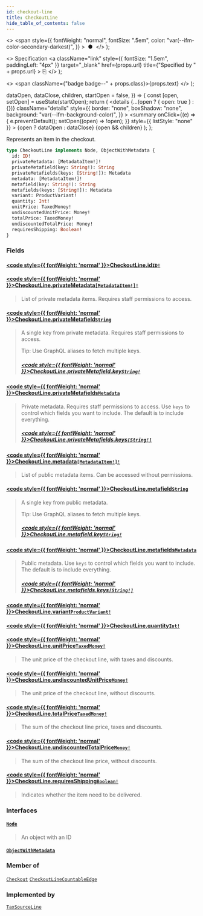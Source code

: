 ```yaml
---
id: checkout-line
title: CheckoutLine
hide_table_of_contents: false
---
```


  <>
    <span
      style={{
        fontWeight: "normal",
        fontSize: ".5em",
        color: "var(--ifm-color-secondary-darkest)",
      }}
    >
      &nbsp;●&nbsp;
    </span>
  </>
);

  <>
    Specification
    <a
      className="link"
      style={{ fontSize: "1.5em", paddingLeft: "4px" }}
      target="\_blank"
      href={props.url}
      title={"Specified by " + props.url}
    >
      ⎘
    </a>
  </>
);

  <>
    <span className={"badge badge--" + props.class}>{props.text}</span>
  </>
);


  dataOpen,
  dataClose,
  children,
  startOpen = false,
}) => {
  const [open, setOpen] = useState(startOpen);
  return (
    <details
      {...(open ? { open: true } : {})}
      className="details"
      style={{
        border: "none",
        boxShadow: "none",
        background: "var(--ifm-background-color)",
      }}
    >
      <summary
        onClick={(e) => {
          e.preventDefault();
          setOpen((open) => !open);
        }}
        style={{ listStyle: "none" }}
      >
        {open ? dataOpen : dataClose}
      </summary>
      {open && children}
    </details>
  );
};

Represents an item in the checkout.

```graphql
type CheckoutLine implements Node, ObjectWithMetadata {
  id: ID!
  privateMetadata: [MetadataItem!]!
  privateMetafield(key: String!): String
  privateMetafields(keys: [String!]): Metadata
  metadata: [MetadataItem!]!
  metafield(key: String!): String
  metafields(keys: [String!]): Metadata
  variant: ProductVariant!
  quantity: Int!
  unitPrice: TaxedMoney!
  undiscountedUnitPrice: Money!
  totalPrice: TaxedMoney!
  undiscountedTotalPrice: Money!
  requiresShipping: Boolean!
}
```

### Fields

#### [<code style={{ fontWeight: 'normal' }}>CheckoutLine.<b>id</b></code>](#)<Bullet />[`ID!`](../../../api-reference/miscellaneous/scalars/id) <Badge class="secondary" text="non-null"/> <Badge class="secondary" text="scalar"/>

>

#### [<code style={{ fontWeight: 'normal' }}>CheckoutLine.<b>privateMetadata</b></code>](#)<Bullet />[`[MetadataItem!]!`](../../../api-reference/miscellaneous/objects/metadata-item) <Badge class="secondary" text="non-null"/> <Badge class="secondary" text="object"/>

> List of private metadata items. Requires staff permissions to access.
>
> <Badge text="Added in Saleor 3.5" class="secondary margin-bottom--sm" />
>
> <FeaturePreview />

#### [<code style={{ fontWeight: 'normal' }}>CheckoutLine.<b>privateMetafield</b></code>](#)<Bullet />[`String`](../../../api-reference/miscellaneous/scalars/string) <Badge class="secondary" text="scalar"/>

> A single key from private metadata. Requires staff permissions to access.
>
> Tip: Use GraphQL aliases to fetch multiple keys.
>
> <Badge text="Added in Saleor 3.5" class="secondary margin-bottom--sm" />
>
> <FeaturePreview />
>
> ##### [<code style={{ fontWeight: 'normal' }}>CheckoutLine.privateMetafield.<b>key</b></code>](#)<Bullet />[`String!`](../../../api-reference/miscellaneous/scalars/string) <Badge class="secondary" text="non-null"/> <Badge class="secondary" text="scalar"/>

#### [<code style={{ fontWeight: 'normal' }}>CheckoutLine.<b>privateMetafields</b></code>](#)<Bullet />[`Metadata`](../../../api-reference/miscellaneous/scalars/metadata) <Badge class="secondary" text="scalar"/>

> Private metadata. Requires staff permissions to access. Use `keys` to control which fields you want to include. The default is to include everything.
>
> <Badge text="Added in Saleor 3.5" class="secondary margin-bottom--sm" />
>
> <FeaturePreview />
>
> ##### [<code style={{ fontWeight: 'normal' }}>CheckoutLine.privateMetafields.<b>keys</b></code>](#)<Bullet />[`[String!]`](../../../api-reference/miscellaneous/scalars/string) <Badge class="secondary" text="list"/> <Badge class="secondary" text="scalar"/>

#### [<code style={{ fontWeight: 'normal' }}>CheckoutLine.<b>metadata</b></code>](#)<Bullet />[`[MetadataItem!]!`](../../../api-reference/miscellaneous/objects/metadata-item) <Badge class="secondary" text="non-null"/> <Badge class="secondary" text="object"/>

> List of public metadata items. Can be accessed without permissions.
>
> <Badge text="Added in Saleor 3.5" class="secondary margin-bottom--sm" />
>
> <FeaturePreview />

#### [<code style={{ fontWeight: 'normal' }}>CheckoutLine.<b>metafield</b></code>](#)<Bullet />[`String`](../../../api-reference/miscellaneous/scalars/string) <Badge class="secondary" text="scalar"/>

> A single key from public metadata.
>
> Tip: Use GraphQL aliases to fetch multiple keys.
>
> <Badge text="Added in Saleor 3.5" class="secondary margin-bottom--sm" />
>
> <FeaturePreview />
>
> ##### [<code style={{ fontWeight: 'normal' }}>CheckoutLine.metafield.<b>key</b></code>](#)<Bullet />[`String!`](../../../api-reference/miscellaneous/scalars/string) <Badge class="secondary" text="non-null"/> <Badge class="secondary" text="scalar"/>

#### [<code style={{ fontWeight: 'normal' }}>CheckoutLine.<b>metafields</b></code>](#)<Bullet />[`Metadata`](../../../api-reference/miscellaneous/scalars/metadata) <Badge class="secondary" text="scalar"/>

> Public metadata. Use `keys` to control which fields you want to include. The default is to include everything.
>
> <Badge text="Added in Saleor 3.5" class="secondary margin-bottom--sm" />
>
> <FeaturePreview />
>
> ##### [<code style={{ fontWeight: 'normal' }}>CheckoutLine.metafields.<b>keys</b></code>](#)<Bullet />[`[String!]`](../../../api-reference/miscellaneous/scalars/string) <Badge class="secondary" text="list"/> <Badge class="secondary" text="scalar"/>

#### [<code style={{ fontWeight: 'normal' }}>CheckoutLine.<b>variant</b></code>](#)<Bullet />[`ProductVariant!`](../../../api-reference/products/objects/product-variant) <Badge class="secondary" text="non-null"/> <Badge class="secondary" text="object"/>

>

#### [<code style={{ fontWeight: 'normal' }}>CheckoutLine.<b>quantity</b></code>](#)<Bullet />[`Int!`](../../../api-reference/miscellaneous/scalars/int) <Badge class="secondary" text="non-null"/> <Badge class="secondary" text="scalar"/>

>

#### [<code style={{ fontWeight: 'normal' }}>CheckoutLine.<b>unitPrice</b></code>](#)<Bullet />[`TaxedMoney!`](../../../api-reference/miscellaneous/objects/taxed-money) <Badge class="secondary" text="non-null"/> <Badge class="secondary" text="object"/>

> The unit price of the checkout line, with taxes and discounts.

#### [<code style={{ fontWeight: 'normal' }}>CheckoutLine.<b>undiscountedUnitPrice</b></code>](#)<Bullet />[`Money!`](../../../api-reference/miscellaneous/objects/money) <Badge class="secondary" text="non-null"/> <Badge class="secondary" text="object"/>

> The unit price of the checkout line, without discounts.

#### [<code style={{ fontWeight: 'normal' }}>CheckoutLine.<b>totalPrice</b></code>](#)<Bullet />[`TaxedMoney!`](../../../api-reference/miscellaneous/objects/taxed-money) <Badge class="secondary" text="non-null"/> <Badge class="secondary" text="object"/>

> The sum of the checkout line price, taxes and discounts.

#### [<code style={{ fontWeight: 'normal' }}>CheckoutLine.<b>undiscountedTotalPrice</b></code>](#)<Bullet />[`Money!`](../../../api-reference/miscellaneous/objects/money) <Badge class="secondary" text="non-null"/> <Badge class="secondary" text="object"/>

> The sum of the checkout line price, without discounts.

#### [<code style={{ fontWeight: 'normal' }}>CheckoutLine.<b>requiresShipping</b></code>](#)<Bullet />[`Boolean!`](../../../api-reference/miscellaneous/scalars/boolean) <Badge class="secondary" text="non-null"/> <Badge class="secondary" text="scalar"/>

> Indicates whether the item need to be delivered.

### Interfaces

#### [`Node`](../../../api-reference/miscellaneous/interfaces/node) <Badge class="secondary" text="interface"/>

> An object with an ID

#### [`ObjectWithMetadata`](../../../api-reference/miscellaneous/interfaces/object-with-metadata) <Badge class="secondary" text="interface"/>

>

### Member of

[`Checkout`](../../../api-reference/checkout/objects/checkout) <Badge class="secondary" text="object"/><Bullet />[`CheckoutLineCountableEdge`](../../../api-reference/miscellaneous/objects/checkout-line-countable-edge) <Badge class="secondary" text="object"/>

### Implemented by

[`TaxSourceLine`](../../../api-reference/miscellaneous/unions/tax-source-line) <Badge class="secondary" text="union"/>


